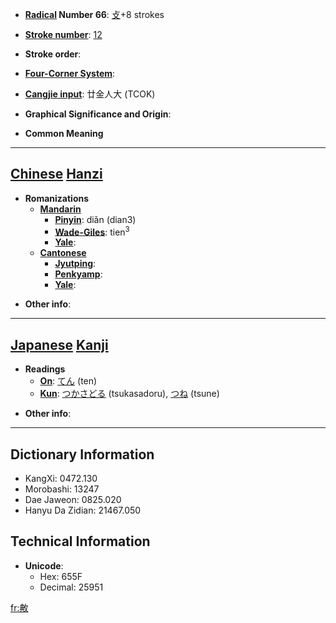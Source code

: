 * '''[[Wiktionary:Chinese radical index| Radical]] Number 66''': [[Wiktionary:Chinese radical index 攴|攴]]+8 strokes

* '''[[Wiktionary:Chinese total strokes index|Stroke number]]''': [[Wiktionary:Chinese total strokes index 12|12]]

* '''Stroke order''': 

* '''[[Wiktionary:Chinese four corner index|Four-Corner System]]''': 

* '''[[Wiktionary:Chinese Cangjie index|Cangjie input]]''': 廿金人大 (TCOK)

* '''Graphical Significance and Origin''': 

* '''Common Meaning'''

----

== [[Chinese]] [[Hanzi]] ==

* '''Romanizations'''
** '''[[Mandarin]]'''
*** '''[[Pinyin]]''': diǎn (dian3)
*** '''[[Wade-Giles]]''': tien<sup>3</sup>
*** '''[[Yale]]''': 
** '''[[Cantonese]]'''
*** '''[[Jyutping]]''':
*** '''[[Penkyamp]]''': 
*** '''[[Yale]]''': 

* '''Other info''': 

----

== [[Japanese]] [[Kanji]] ==

* '''Readings'''
** '''[[On]]''': [[てん]] (ten)
** '''[[Kun]]''': [[つかさどる]] (tsukasadoru), [[つね]] (tsune)

* '''Other info''':  

----

== Dictionary Information ==

* KangXi: 0472.130
* Morobashi: 13247
* Dae Jaweon: 0825.020
* Hanyu Da Zidian: 21467.050

== Technical Information ==

* '''Unicode''':
** Hex: 655F
** Decimal: 25951

[[fr:敟]]